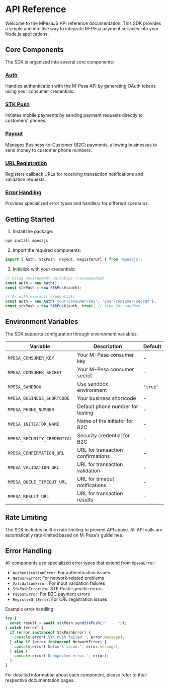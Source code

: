 # API Reference

Welcome to the MPesaJS API reference documentation. This SDK provides a simple and intuitive way to integrate M-Pesa payment services into your Node.js applications.

## Core Components

The SDK is organized into several core components:

### [Auth](/apireference/auth)
Handles authentication with the M-Pesa API by generating OAuth tokens using your consumer credentials.

### [STK Push](/apireference/stkpush)
Initiates mobile payments by sending payment requests directly to customers' phones.

### [Payout](/apireference/payout)
Manages Business-to-Customer (B2C) payments, allowing businesses to send money to customer phone numbers.

### [URL Registration](/apireference/registerurl)
Registers callback URLs for receiving transaction notifications and validation requests.

### [Error Handling](/apireference/errors)
Provides specialized error types and handlers for different scenarios.

## Getting Started

1. Install the package:
```bash
npm install mpesajs
```

2. Import the required components:
```typescript
import { Auth, StkPush, Payout, RegisterUrl } from 'mpesajs';
```

3. Initialize with your credentials:
```typescript
// Using environment variables (recommended)
const auth = new Auth();
const stkPush = new StkPush(auth);

// Or with explicit credentials
const auth = new Auth('your-consumer-key', 'your-consumer-secret');
const stkPush = new StkPush(auth, true); // true for sandbox
```

## Environment Variables

The SDK supports configuration through environment variables:

| Variable | Description | Default |
|----------|-------------|---------|
| `MPESA_CONSUMER_KEY` | Your M-Pesa consumer key | - |
| `MPESA_CONSUMER_SECRET` | Your M-Pesa consumer secret | - |
| `MPESA_SANDBOX` | Use sandbox environment | `'true'` |
| `MPESA_BUSINESS_SHORTCODE` | Your business shortcode | - |
| `MPESA_PHONE_NUMBER` | Default phone number for testing | - |
| `MPESA_INITIATOR_NAME` | Name of the initiator for B2C | - |
| `MPESA_SECURITY_CREDENTIAL` | Security credential for B2C | - |
| `MPESA_CONFIRMATION_URL` | URL for transaction confirmations | - |
| `MPESA_VALIDATION_URL` | URL for transaction validation | - |
| `MPESA_QUEUE_TIMEOUT_URL` | URL for timeout notifications | - |
| `MPESA_RESULT_URL` | URL for transaction results | - |

## Rate Limiting

The SDK includes built-in rate limiting to prevent API abuse. All API calls are automatically rate-limited based on M-Pesa's guidelines.

## Error Handling

All components use specialized error types that extend from `MpesaError`:
- `AuthenticationError`: For authentication issues
- `NetworkError`: For network-related problems
- `ValidationError`: For input validation failures
- `StkPushError`: For STK Push-specific errors
- `PayoutError`: For B2C payment errors
- `RegisterUrlError`: For URL registration issues

Example error handling:
```typescript
try {
  const result = await stkPush.sendStkPush(/* ... */);
} catch (error) {
  if (error instanceof StkPushError) {
    console.error('STK Push failed:', error.message);
  } else if (error instanceof NetworkError) {
    console.error('Network issue:', error.message);
  } else {
    console.error('Unexpected error:', error);
  }
}
```

For detailed information about each component, please refer to their respective documentation pages. 